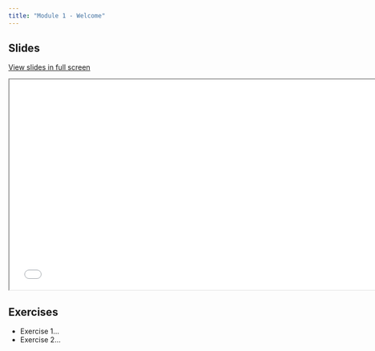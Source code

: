 ```yaml
---
title: "Module 1 - Welcome"
---
```


## Slides

[View slides in full screen](../../modules/04-learnr/04-learnr.html)

<div>

```{=html}
<iframe class="slide-deck" src="04-learnr.html" height="420" width="747"></iframe>
```

</div>

## Exercises

-   Exercise 1...
-   Exercise 2...
